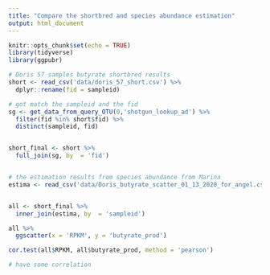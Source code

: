 ```yaml
---
title: "Compare the shortbred and species abundance estimation"
output: html_document
---
```


```r
knitr::opts_chunk$set(echo = TRUE)
library(tidyverse)
library(ggpubr)
```

```r
# Doris 57 samples butyrate shortbred results
short <- read_csv('data/doris_57_short.csv') %>% 
  dplyr::rename(fid = sampleid) 

# got match the sampleid and the fid
sg <- get_data_from_query_OTU(0,'shotgun_lookup_ad') %>% 
  filter(fid %in% short$fid) %>% 
  distinct(sampleid, fid)


short_final <- short %>% 
  full_join(sg, by  = 'fid')


# the estimation results from species abundance from Marina
estima <- read_csv('data/Doris_butyrate_scatter_01_13_2020_for_angel.csv')


all <- short_final %>% 
  inner_join(estima, by  = 'sampleid')

all %>% 
  ggscatter(x = 'RPKM', y = 'butyrate_prod')

cor.test(all$RPKM, all$butyrate_prod, method = 'pearson')

# have some correlation 
``` 


